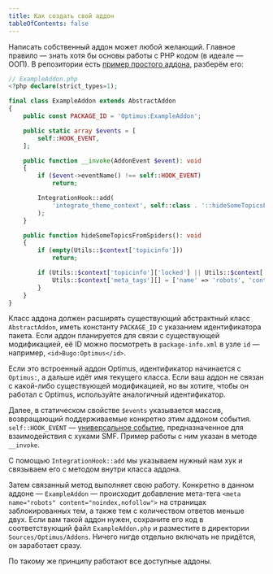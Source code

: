 ```yaml
---
title: Как создать свой аддон
tableOfContents: false
---
```


Написать собственный аддон может любой желающий. Главное правило — знать хотя бы основы работы с PHP кодом (в идеале — ООП). В репозитории есть [пример простого аддона](https://github.com/dragomano/Optimus/blob/main/src/Sources/Optimus/Addons/ExampleAddon.php), разберём его:

```php {6, 8-10, 18, 22}
// ExampleAddon.php
<?php declare(strict_types=1);

final class ExampleAddon extends AbstractAddon
{
	public const PACKAGE_ID = 'Optimus:ExampleAddon';

	public static array $events = [
		self::HOOK_EVENT,
	];

	public function __invoke(AddonEvent $event): void
	{
		if ($event->eventName() !== self::HOOK_EVENT)
			return;

		IntegrationHook::add(
			'integrate_theme_context', self::class . '::hideSomeTopicsFromSpiders#', false, __FILE__
		);
	}

	public function hideSomeTopicsFromSpiders(): void
	{
		if (empty(Utils::$context['topicinfo']))
			return;

		if (Utils::$context['topicinfo']['locked'] || Utils::$context['topicinfo']['num_replies'] < 2) {
			Utils::$context['meta_tags'][] = ['name' => 'robots', 'content' => 'noindex,nofollow'];
		}
	}
}
```

Класс аддона должен расширять существующий абстрактный класс `AbstractAddon`, иметь константу `PACKAGE_ID` с указанием идентификатора пакета. Если аддон планируется для связи с существующей модификацией, её ID можно посмотреть в `package-info.xml` в узле `id` — например, `<id>Bugo:Optimus</id>`.

Если это встроенный аддон Optimus, идентификатор начинается с `Optimus:`, а дальше идёт имя текущего класса. Если ваш аддон не связан с какой-либо существующей модификацией, но вы хотите, чтобы он работал с Optimus, используйте аналогичный идентификатор.

Далее, в статическом свойстве `$events` указывается массив, возвращающий поддерживаемые конкретно этим аддоном события. `self::HOOK_EVENT` — [универсальное событие](../events), предназначенное для взаимодействия с хуками SMF. Пример работы с ним указан в методе `__invoke`.

С помощью `IntegrationHook::add` мы указываем нужный нам хук и связываем его с методом внутри класса аддона.

Затем связанный метод выполняет свою работу. Конкретно в данном аддоне — `ExampleAddon` — происходит добавление мета-тега `<meta name="robots" content="noindex,nofollow">` на страницах заблокированных тем, а также тем с количеством ответов меньше двух. Если вам такой аддон нужен, сохраните его код в соответствующий файл `ExampleAddon.php` и разместите в директории `Sources/Optimus/Addons`. Ничего нигде отдельно включать не придётся, он заработает сразу.

По такому же принципу работают все доступные аддоны.
